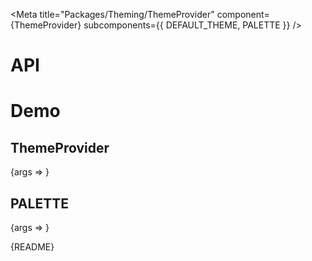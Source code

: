 
<Meta
  title="Packages/Theming/ThemeProvider"
  component={ThemeProvider}
  subcomponents={{ DEFAULT_THEME, PALETTE }}
/>

# API

<ArgsTable />

# Demo

## ThemeProvider

<Canvas>
  <Story
    name="ThemeProvider"
    args={{ initialColorScheme: 'system' }}
    argTypes={{ theme: { control: false } }}
  >
    {args => <ThemeProviderStory {...args} />}
  </Story>
</Canvas>

## PALETTE

<Canvas>
  <Story
    name="PALETTE"
    args={{ palette: PALETTE }}
    argTypes={{
      palette: { control: { type: 'object' }, name: 'PALETTE' },
      colorSchemeKey: { table: { disable: true } },
      initialColorScheme: { table: { disable: true } },
      theme: { table: { disable: true } }
    }}
  >
    {args => <PaletteStory {...args} />}
  </Story>
</Canvas>

<Markdown>{README}</Markdown>
